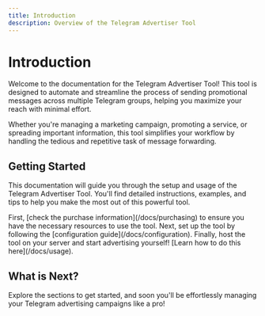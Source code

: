 ```yaml
---
title: Introduction
description: Overview of the Telegram Advertiser Tool
---
```



# Introduction

Welcome to the documentation for the Telegram Advertiser Tool! This tool is designed to automate and streamline the process of sending promotional messages across multiple Telegram groups, helping you maximize your reach with minimal effort.

Whether you're managing a marketing campaign, promoting a service, or spreading important information, this tool simplifies your workflow by handling the tedious and repetitive task of message forwarding.

## Getting Started

This documentation will guide you through the setup and usage of the Telegram Advertiser Tool. You'll find detailed instructions, examples, and tips to help you make the most out of this powerful tool.

<Steps>
    <Step>
        First, [check the purchase information](/docs/purchasing) to ensure you have the necessary resources to use the tool.
    </Step>
    <Step>
        Next, set up the tool by following the [configuration guide](/docs/configuration).
    </Step>
    <Step>
        Finally, host the tool on your server and start advertising yourself! [Learn how to do this here](/docs/usage).
    </Step>
</Steps>

## What is Next?

Explore the sections to get started, and soon you'll be effortlessly managing your Telegram advertising campaigns like a pro!
